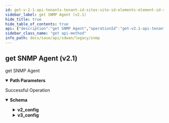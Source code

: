```yaml
---
id: get-v-2-1-api-tenants-tenant-id-sites-site-id-elements-element-id-snmpagents-snmpagent-id
sidebar_label: get SNMP Agent (v2.1)
hide_title: true
hide_table_of_contents: true
api: {"description":"get SNMP Agent","operationId":"get-v2.1-api-tenants-tenant_id-sites-site_id-elements-element_id-snmpagents-snmpagent_id","parameters":[{"description":"Tenant ID","in":"path","name":"tenant_id","required":true,"schema":{"description":"Tenant Id","type":"string"}},{"description":"Site ID","in":"path","name":"site_id","required":true,"schema":{"description":"Site Id","type":"string"}},{"description":"Element ID","in":"path","name":"element_id","required":true,"schema":{"description":"Element Id","type":"string"}},{"description":"Config ID","in":"path","name":"snmpagent_id","required":true,"schema":{"description":"Snmpagent Id","type":"string"}}],"responses":{"200":{"content":{"application/json":{"schema":{"properties":{"description":{"description":"Description: Size(max = 256, error = DESCRIPTION_EXCEEDS_LIMIT: Description length exceeds limit, min = 0) ","type":"string"},"id":{"description":"Id","type":"string"},"system_contact":{"description":"System Contact","type":"string"},"system_location":{"description":"System Location","type":"string"},"tags":{"description":"Tags: ListString(allowDuplicate = false, allowEmpty = true, allowNull = true, length = 128, listMaxSize = 10, error = INVALID_TAG: Maximum 10 Unique tags of length 1024 each are allowed, noTrim = false, regex = [^,\\\\s]+, required = false) ","items":{"description":"Tags","type":"string"},"type":"array"},"v2_config":{"description":"V2 Config: Valid ","properties":{"community":{"description":"Community: Pattern(error = SNMPCONFIG_UNSUPPORTED_COMMUNITY_NAME: White spaces not allowed in community name, regexp = ^\\\\S+$) Size(max = 32, error = SNMPCONFIG_COMMUNITY_LEN_EXCEEDS_LIMIT: Community length exceeds maximum limit, min = 0) ","type":"string"},"enabled":{"description":"Enabled","type":"boolean"}}},"v3_config":{"description":"V3 Config: Valid ","properties":{"user_access":{"description":"User Access: Valid NotNull(error = SNMPTRAP_CONFIG_USER_ACCESS_MISSING: User access config cannot be null for snmp v3 config) ","properties":{"auth_phrase":{"description":"Auth Phrase: Pattern(error = SNMPCONFIG_UNSUPPORTED_AUTH_PHRASE: White spaces not allowed in auth phrase, regexp = ^\\\\S+$) Size(max = 256, error = SNMPCONFIG_INVALID_AUTH_PHRASE_LEN: Auth phrase length should be between 8 and 256, min = 8) ","type":"string"},"auth_type":{"description":"Auth Type: ValidateEnum(enumClass = classOf[SNMPAuthType], error = SNMPCONFIG_INVALID_AUTH_TYPE: Unsupported snmp auth type specified, nullAllowed = false) ","enum":["NONE","MD5","SHA"],"type":"string"},"enc_phrase":{"description":"Enc Phrase: Pattern(error = SNMPCONFIG_UNSUPPORTED_ENC_PHRASE: White spaces not allowed in enc phrase, regexp = ^\\\\S+$) Size(max = 256, error = SNMPCONFIG_INVALID_ENC_PHRASE_LEN: Enc phrase length should be between 8 and 256, min = 8) ","type":"string"},"enc_type":{"description":"Enc Type: ValidateEnum(enumClass = classOf[SNMPEncType], error = SNMPCONFIG_INVALID_ENC_TYPE: Unsupported snmp enc type specified, nullAllowed = false) ","enum":["NONE","AES","DES"],"type":"string"},"engine_id":{"description":"Engine Id: Pattern(error = SNMPCONFIG_UNSUPPORTED_ENGINE_ID: hexadecimal value should be in pairs (multiple of two) with minimum length 10 and maximum length 256 for engine id., regexp = ^((?:0[xX])?(?=.{10,256}$)[0-9a-fA-F]{2}(?:[0-9a-fA-F]{2})*)$) ","type":"string"},"security_level":{"description":"Security Level: ValidateEnum(enumClass = classOf[SNMPSecurityLevel], error = SNMPCONFIG_INVALID_SECURITY_LEVEL: Unsupported snmp security level specified, nullAllowed = false) ","enum":["NOAUTH","AUTH","PRIVATE"],"type":"string"},"user_name":{"description":"User Name: NotNull(error = SNMPCONFIG_USER_NAME_MISSING: User name cannot be null) Pattern(error = SNMPCONFIG_UNSUPPORTED_USER_NAME: White spaces not allowed in user name, regexp = ^\\\\S+$) Size(max = 256, error = SNMPCONFIG_INVALID_USER_NAME_LEN: User name length should be between 4 and 256, min = 4) ","type":"string"}},"required":["enc_type","auth_type","security_level","user_name"]}},"required":["user_access"]}}}}},"description":"Successful Operation"}},"tags":["SNMP"],"method":"get","path":"/v2.1/api/tenants/{tenant_id}/sites/{site_id}/elements/{element_id}/snmpagents/{snmpagent_id}","info":{"contact":{},"description":"List of APIs used to manage SNMP.","title":"SNMP","version":"Latest"},"postman":{"name":"get SNMP Agent (v2.1)","description":{"content":"get SNMP Agent","type":"text/plain"},"url":{"path":["v2.1","api","tenants",":tenant_id","sites",":site_id","elements",":element_id","snmpagents",":snmpagent_id"],"host":["{{baseUrl}}"],"query":[],"variable":[{"disabled":false,"description":{"content":"(Required) Tenant ID","type":"text/plain"},"type":"any","value":"","key":"tenant_id"},{"disabled":false,"description":{"content":"(Required) Site ID","type":"text/plain"},"type":"any","value":"","key":"site_id"},{"disabled":false,"description":{"content":"(Required) Element ID","type":"text/plain"},"type":"any","value":"","key":"element_id"},{"disabled":false,"description":{"content":"(Required) Config ID","type":"text/plain"},"type":"any","value":"","key":"snmpagent_id"}]},"header":[{"key":"Accept","value":"application/json"}],"method":"GET"}}
sidebar_class_name: "get api-method"
info_path: docs/sase/api/sdwan/legacy/snmp
---
```



## get SNMP Agent (v2.1)



get SNMP Agent

<details style={{"marginBottom":"1rem"}} data-collapsed={false} open={true}><summary style={{}}><strong>Path Parameters</strong></summary><div><ul><ParamsItem className={"paramsItem"} param={{"description":"Tenant ID","in":"path","name":"tenant_id","required":true,"schema":{"description":"Tenant Id","type":"string"}}}></ParamsItem><ParamsItem className={"paramsItem"} param={{"description":"Site ID","in":"path","name":"site_id","required":true,"schema":{"description":"Site Id","type":"string"}}}></ParamsItem><ParamsItem className={"paramsItem"} param={{"description":"Element ID","in":"path","name":"element_id","required":true,"schema":{"description":"Element Id","type":"string"}}}></ParamsItem><ParamsItem className={"paramsItem"} param={{"description":"Config ID","in":"path","name":"snmpagent_id","required":true,"schema":{"description":"Snmpagent Id","type":"string"}}}></ParamsItem></ul></div></details><div><ApiTabs><TabItem label={"200"} value={"200"}><div>

Successful Operation

</div><div><MimeTabs groupId={"mime-type"}><TabItem label={"application/json"} value={"application/json"}><SchemaTabs groupId={"schema-tabs"}><TabItem label={"Schema"} value={"Schema"}><details style={{}} data-collapsed={false} open={true}><summary style={{"textAlign":"left"}}><strong>Schema</strong></summary><div style={{"textAlign":"left","marginLeft":"1rem"}}></div><ul style={{"marginLeft":"1rem"}}><SchemaItem collapsible={false} name={"description"} required={false} schemaDescription={"Description: Size(max = 256, error = DESCRIPTION_EXCEEDS_LIMIT: Description length exceeds limit, min = 0) "} schemaName={"string"} qualifierMessage={undefined} defaultValue={undefined}></SchemaItem><SchemaItem collapsible={false} name={"id"} required={false} schemaDescription={"Id"} schemaName={"string"} qualifierMessage={undefined} defaultValue={undefined}></SchemaItem><SchemaItem collapsible={false} name={"system_contact"} required={false} schemaDescription={"System Contact"} schemaName={"string"} qualifierMessage={undefined} defaultValue={undefined}></SchemaItem><SchemaItem collapsible={false} name={"system_location"} required={false} schemaDescription={"System Location"} schemaName={"string"} qualifierMessage={undefined} defaultValue={undefined}></SchemaItem><SchemaItem collapsible={false} name={"tags"} required={false} schemaDescription={"Tags: ListString(allowDuplicate = false, allowEmpty = true, allowNull = true, length = 128, listMaxSize = 10, error = INVALID_TAG: Maximum 10 Unique tags of length 1024 each are allowed, noTrim = false, regex = [^,\\\\s]+, required = false) "} schemaName={"string[]"} qualifierMessage={undefined} defaultValue={undefined}></SchemaItem><SchemaItem collapsible={true} className={"schemaItem"}><details style={{}}><summary style={{}}><strong>v2_config</strong><span style={{"opacity":"0.6"}}> </span></summary><div style={{"marginLeft":"1rem"}}><div style={{"marginTop":".5rem","marginBottom":".5rem"}}>

V2 Config: Valid 

</div><SchemaItem collapsible={false} name={"community"} required={false} schemaDescription={"Community: Pattern(error = SNMPCONFIG_UNSUPPORTED_COMMUNITY_NAME: White spaces not allowed in community name, regexp = ^\\\\S+$) Size(max = 32, error = SNMPCONFIG_COMMUNITY_LEN_EXCEEDS_LIMIT: Community length exceeds maximum limit, min = 0) "} schemaName={"string"} qualifierMessage={undefined} defaultValue={undefined}></SchemaItem><SchemaItem collapsible={false} name={"enabled"} required={false} schemaDescription={"Enabled"} schemaName={"boolean"} qualifierMessage={undefined} defaultValue={undefined}></SchemaItem></div></details></SchemaItem><SchemaItem collapsible={true} className={"schemaItem"}><details style={{}}><summary style={{}}><strong>v3_config</strong><span style={{"opacity":"0.6"}}> </span></summary><div style={{"marginLeft":"1rem"}}><div style={{"marginTop":".5rem","marginBottom":".5rem"}}>

V3 Config: Valid 

</div><SchemaItem collapsible={true} className={"schemaItem"}><details style={{}}><summary style={{}}><strong>user_access</strong><span style={{"opacity":"0.6"}}> </span></summary><div style={{"marginLeft":"1rem"}}><div style={{"marginTop":".5rem","marginBottom":".5rem"}}>

User Access: Valid NotNull(error = SNMPTRAP_CONFIG_USER_ACCESS_MISSING: User access config cannot be null for snmp v3 config) 

</div><SchemaItem collapsible={false} name={"auth_phrase"} required={false} schemaDescription={"Auth Phrase: Pattern(error = SNMPCONFIG_UNSUPPORTED_AUTH_PHRASE: White spaces not allowed in auth phrase, regexp = ^\\\\S+$) Size(max = 256, error = SNMPCONFIG_INVALID_AUTH_PHRASE_LEN: Auth phrase length should be between 8 and 256, min = 8) "} schemaName={"string"} qualifierMessage={undefined} defaultValue={undefined}></SchemaItem><SchemaItem collapsible={false} name={"auth_type"} required={false} schemaDescription={"Auth Type: ValidateEnum(enumClass = classOf[SNMPAuthType], error = SNMPCONFIG_INVALID_AUTH_TYPE: Unsupported snmp auth type specified, nullAllowed = false) "} schemaName={"string"} qualifierMessage={"**Possible values:** [`NONE`, `MD5`, `SHA`]"} defaultValue={undefined}></SchemaItem><SchemaItem collapsible={false} name={"enc_phrase"} required={false} schemaDescription={"Enc Phrase: Pattern(error = SNMPCONFIG_UNSUPPORTED_ENC_PHRASE: White spaces not allowed in enc phrase, regexp = ^\\\\S+$) Size(max = 256, error = SNMPCONFIG_INVALID_ENC_PHRASE_LEN: Enc phrase length should be between 8 and 256, min = 8) "} schemaName={"string"} qualifierMessage={undefined} defaultValue={undefined}></SchemaItem><SchemaItem collapsible={false} name={"enc_type"} required={false} schemaDescription={"Enc Type: ValidateEnum(enumClass = classOf[SNMPEncType], error = SNMPCONFIG_INVALID_ENC_TYPE: Unsupported snmp enc type specified, nullAllowed = false) "} schemaName={"string"} qualifierMessage={"**Possible values:** [`NONE`, `AES`, `DES`]"} defaultValue={undefined}></SchemaItem><SchemaItem collapsible={false} name={"engine_id"} required={false} schemaDescription={"Engine Id: Pattern(error = SNMPCONFIG_UNSUPPORTED_ENGINE_ID: hexadecimal value should be in pairs (multiple of two) with minimum length 10 and maximum length 256 for engine id., regexp = ^((?:0[xX])?(?=.{10,256}$)[0-9a-fA-F]{2}(?:[0-9a-fA-F]{2})*)$) "} schemaName={"string"} qualifierMessage={undefined} defaultValue={undefined}></SchemaItem><SchemaItem collapsible={false} name={"security_level"} required={false} schemaDescription={"Security Level: ValidateEnum(enumClass = classOf[SNMPSecurityLevel], error = SNMPCONFIG_INVALID_SECURITY_LEVEL: Unsupported snmp security level specified, nullAllowed = false) "} schemaName={"string"} qualifierMessage={"**Possible values:** [`NOAUTH`, `AUTH`, `PRIVATE`]"} defaultValue={undefined}></SchemaItem><SchemaItem collapsible={false} name={"user_name"} required={false} schemaDescription={"User Name: NotNull(error = SNMPCONFIG_USER_NAME_MISSING: User name cannot be null) Pattern(error = SNMPCONFIG_UNSUPPORTED_USER_NAME: White spaces not allowed in user name, regexp = ^\\\\S+$) Size(max = 256, error = SNMPCONFIG_INVALID_USER_NAME_LEN: User name length should be between 4 and 256, min = 4) "} schemaName={"string"} qualifierMessage={undefined} defaultValue={undefined}></SchemaItem></div></details></SchemaItem></div></details></SchemaItem></ul></details></TabItem></SchemaTabs></TabItem></MimeTabs></div></TabItem></ApiTabs></div>
      